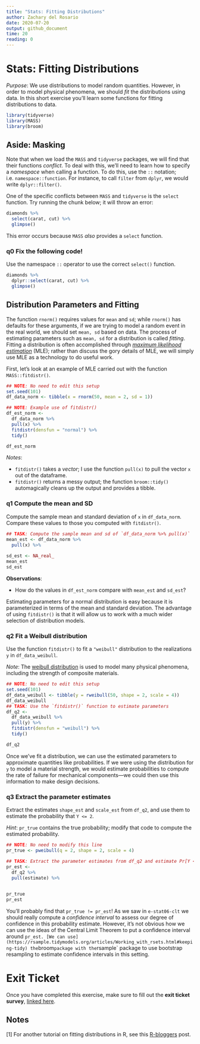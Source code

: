 ```yaml
---
title: "Stats: Fitting Distributions"
author: Zachary del Rosario
date: 2020-07-20
output: github_document
time: 20
reading: 0
---
```


# Stats: Fitting Distributions

*Purpose*: We use distributions to model random quantities. However, in order to model physical phenomena, we should *fit* the distributions using data. In this short exercise you'll learn some functions for fitting distributions to data.

```r
library(tidyverse)
library(MASS)
library(broom)
```

## Aside: Masking

Note that when we load the `MASS` and `tidyverse` packages, we will find that their functions *conflict*. To deal with this, we'll need to learn how to specify a *namespace* when calling a function. To do this, use the `::` notation; i.e. `namespace::function`. For instance, to call `filter` from `dplyr`, we would write `dplyr::filter()`.

One of the specific conflicts between `MASS` and `tidyverse` is the `select` function. Try running the chunk below; it will throw an error:

```r
diamonds %>%
  select(carat, cut) %>%
  glimpse()
```

This error occurs because `MASS` *also* provides a `select` function.

### **q0** Fix the following code!

Use the namespace `::` operator to use the correct `select()` function.

```r
diamonds %>%
  dplyr::select(carat, cut) %>%
  glimpse()
```

## Distribution Parameters and Fitting

The function `rnorm()` requires values for `mean` and `sd`; while `rnorm()` has defaults for these arguments, if we are trying to model a random event in the real world, we should set `mean, sd` based on data. The process of estimating parameters such as `mean, sd` for a distribution is called *fitting*. Fitting a distribution is often accomplished through [*maximum likelihood estimation*](https://en.wikipedia.org/wiki/Maximum_likelihood_estimation) (MLE); rather than discuss the gory details of MLE, we will simply use MLE as a technology to do useful work.

First, let's look at an example of MLE carried out with the function `MASS::fitdistr()`.

```r
## NOTE: No need to edit this setup
set.seed(101)
df_data_norm <- tibble(x = rnorm(50, mean = 2, sd = 1))

## NOTE: Example use of fitdistr()
df_est_norm <-
  df_data_norm %>%
  pull(x) %>%
  fitdistr(densfun = "normal") %>%
  tidy()

df_est_norm
```

*Notes*:

-   `fitdistr()` takes a *vector*; I use the function `pull(x)` to pull the vector `x` out of the dataframe.
-   `fitdistr()` returns a messy output; the function `broom::tidy()` automagically cleans up the output and provides a tibble.

### **q1** Compute the mean and SD

Compute the sample mean and standard deviation of `x` in `df_data_norm`. Compare these values to those you computed with `fitdistr()`.

```r
## TASK: Compute the sample mean and sd of `df_data_norm %>% pull(x)`
mean_est <- df_data_norm %>% 
  pull(x) %>% 
  
sd_est <- NA_real_
mean_est
sd_est
```

**Observations**:

-   How do the values in `df_est_norm` compare with `mean_est` and `sd_est`?

Estimating parameters for a normal distribution is easy because it is parameterized in terms of the mean and standard deviation. The advantage of using `fitdistr()` is that it will allow us to work with a much wider selection of distribution models.

### **q2** Fit a Weibull distribution

Use the function `fitdistr()` to fit a `"weibull"` distribution to the realizations `y` in `df_data_weibull`.

*Note*: The [weibull distribution](https://en.wikipedia.org/wiki/Weibull_distribution) is used to model many physical phenomena, including the strength of composite materials.

```r
## NOTE: No need to edit this setup
set.seed(101)
df_data_weibull <- tibble(y = rweibull(50, shape = 2, scale = 4))
df_data_weibull
## TASK: Use the `fitdistr()` function to estimate parameters
df_q2 <- 
  df_data_weibull %>% 
  pull(y) %>% 
  fitdistr(densfun = "weibull") %>% 
  tidy()

df_q2
```

Once we've fit a distribution, we can use the estimated parameters to approximate quantities like probabilities. If we were using the distribution for `y` to model a material strength, we would estimate probabilities to compute the rate of failure for mechanical components---we could then use this information to make design decisions.

### **q3** Extract the parameter estimates

Extract the estimates `shape_est` and `scale_est` from `df_q2`, and use them to estimate the probability that `Y <= 2`.

*Hint*: `pr_true` contains the true probability; modify that code to compute the estimated probability.

```r
## NOTE: No need to modify this line
pr_true <- pweibull(q = 2, shape = 2, scale = 4)

## TASK: Extract the parameter estimates from df_q2 and estimate Pr[Y <= 2]
pr_est <- 
  df_q2 %>% 
  pull(estimate) %>% 
  

pr_true
pr_est
```

You'll probably find that `pr_true != pr_est`! As we saw in `e-stat06-clt` we should really compute a *confidence interval* to assess our degree of confidence in this probability estimate. However, it's not obvious how we can use the ideas of the Central Limit Theorem to put a confidence interval around `pr_est. [We can use](https://rsample.tidymodels.org/articles/Working_with_rsets.html#keeping-tidy) the`broom`package with the`rsample\` package to use bootstrap resampling to estimate confidence intervals in this setting.

<!-- include-exit-ticket -->

# Exit Ticket

<!-- -------------------------------------------------- -->

Once you have completed this exercise, make sure to fill out the **exit ticket survey**, [linked here](https://docs.google.com/forms/d/e/1FAIpQLSeuq2LFIwWcm05e8-JU84A3irdEL7JkXhMq5Xtoalib36LFHw/viewform?usp=pp_url&entry.693978880=e-stat12-fit-dist-assignment.Rmd).

## Notes

<!-- -------------------------------------------------- -->

[1] For another tutorial on fitting distributions in R, see this [R-bloggers](https://www.r-bloggers.com/fitting-distributions-with-r/) post.
